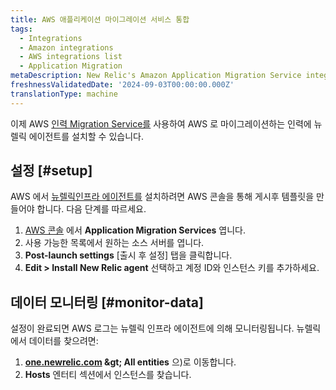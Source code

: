 ```yaml
---
title: AWS 애플리케이션 마이그레이션 서비스 통합
tags:
  - Integrations
  - Amazon integrations
  - AWS integrations list
  - Application Migration
metaDescription: New Relic's Amazon Application Migration Service integration
freshnessValidatedDate: '2024-09-03T00:00:00.000Z'
translationType: machine
---
```


이제 AWS [인력 Migration Service를](https://docs.aws.amazon.com/mgn/latest/ug/what-is-application-migration-service.html) 사용하여 AWS 로 마이그레이션하는 인력에 뉴렐릭 에이전트를 설치할 수 있습니다.

## 설정 [#setup]

AWS 에서 [뉴렐릭인프라 에이전트를](/docs/infrastructure/install-infrastructure-agent/linux-installation/install-infrastructure-monitoring-agent-linux/) 설치하려면 AWS 콘솔을 통해 게시후 템플릿을 만들어야 합니다. 다음 단계를 따르세요.

1. [AWS 콘솔](https://console.aws.amazon.com/mgn/home) 에서 <DNT>**Application Migration Services** </DNT>엽니다.
2. 사용 가능한 목록에서 원하는 소스 서버를 엽니다.
3. **Post-launch settings** \[출시 후 설정] 탭을 클릭합니다.
4. **Edit &gt; Install New Relic agent** 선택하고 계정 ID와 인스턴스 키를 추가하세요.

## 데이터 모니터링 [#monitor-data]

설정이 완료되면 AWS 로그는 뉴렐릭 인프라 에이전트에 의해 모니터링됩니다. 뉴렐릭에서 데이터를 찾으려면:

1. <DNT>**[one.newrelic.com](https://one.newrelic.com/) &amp;gt; All entities**</DNT> 으)로 이동합니다.
2. **Hosts** 엔터티 섹션에서 인스턴스를 찾습니다.